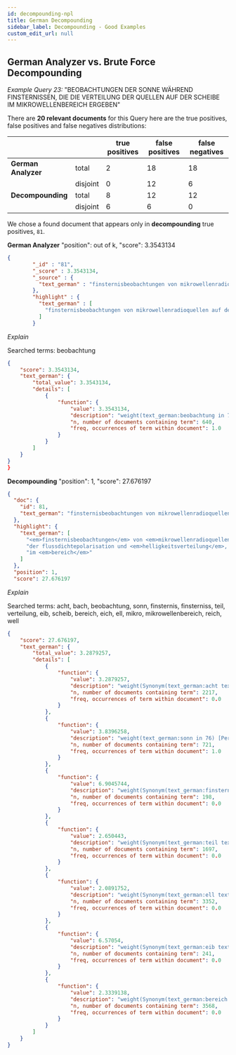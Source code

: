 ```yaml
---
id: decompounding-npl
title: German Decompounding
sidebar_label: Decompounding - Good Examples
custom_edit_url: null
---
```


## German Analyzer vs. Brute Force Decompounding

*Example Query 23:* "BEOBACHTUNGEN DER SONNE WÄHREND FINSTERNISSEN, DIE DIE VERTEILUNG DER QUELLEN AUF DER SCHEIBE IM MIKROWELLENBEREICH ERGEBEN"

There are **20 relevant documents** for this Query here are the true positives, false positives and false negatives distributions:

|                     |          | true positives | false positives | false negatives |
|---------------------|----------|----------------|-----------------|-----------------|
| **German Analyzer** | total    |     2          | 18              | 18              |
|                     | disjoint |     0          | 12              | 6               |
| **Decompounding**   | total    |     8          | 12              | 12              |
|                     | disjoint |     6          | 6               | 0               |

We chose a found document that appears only in **decompounding** true positives, `81`. 

**German Analyzer**
"position": out of k, "score": 3.3543134
```json
{
        "_id" : "81",
        "_score" : 3.3543134,
        "_source" : {
          "text_german" : "finsternisbeobachtungen von mikrowellenradioquellen auf der sonnenscheibe im april ergebnisse von beobachtungen der flussdichtepolarisation und helligkeitsverteilung, die in japan gemacht wurden, sind vier frequenzen im bereich"
        },
        "highlight" : {
          "text_german" : [
            "finsternisbeobachtungen von mikrowellenradioquellen auf der sonnenscheibe im april ergebnisse von <em>beobachtungen</em>"
          ]
        }
```

*Explain*

Searched terms: beobachtung

```json
{
    "score": 3.3543134,
    "text_german": {
        "total_value": 3.3543134,
        "details": [
            {
                "function": {
                    "value": 3.3543134,
                    "description": "weight(text_german:beobachtung in 76) [PerFieldSimilarity], result of:",
                    "n, number of documents containing term": 640,
                    "freq, occurrences of term within document": 1.0
                }
            }
        ]
    }
}
}
```

**Decompounding**
"position": 1, "score": 27.676197
```json
{
  "doc": {
    "id": 81,
    "text_german": "finsternisbeobachtungen von mikrowellenradioquellen auf der sonnenscheibe im april ergebnisse von beobachtungen der flussdichtepolarisation und helligkeitsverteilung, die in japan gemacht wurden, sind vier frequenzen im bereich"
  },
  "highlight": {
    "text_german": [
      "<em>finsternisbeobachtungen</em> von <em>mikrowellenradioquellen</em> auf der <em>sonnenscheibe</em> im april ergebnisse von <em>beobachtungen</em>",
      "der flussdichtepolarisation und <em>helligkeitsverteilung</em>, die in japan <em>gemacht</em> wurden, sind vier frequenzen",
      "im <em>bereich</em>"
    ]
  },
  "position": 1,
  "score": 27.676197
```

*Explain*

Searched terms: acht, bach, beobachtung, sonn, finsternis, finsterniss, teil, verteilung, eib, scheib, bereich, eich, ell, mikro, mikrowellenbereich, reich, well

```json
{
    "score": 27.676197,
    "text_german": {
        "total_value": 3.2879257,
        "details": [
            {
                "function": {
                    "value": 3.2879257,
                    "description": "weight(Synonym(text_german:acht text_german:bach text_german:beobachtung) in 76) [PerFieldSimilarity], result of:",
                    "n, number of documents containing term": 2217,
                    "freq, occurrences of term within document": 0.0
                }
            },
            {
                "function": {
                    "value": 3.8396258,
                    "description": "weight(text_german:sonn in 76) [PerFieldSimilarity], result of:",
                    "n, number of documents containing term": 721,
                    "freq, occurrences of term within document": 1.0
                }
            },
            {
                "function": {
                    "value": 6.9045744,
                    "description": "weight(Synonym(text_german:finsternis text_german:finsterniss text_german:stern) in 76) [PerFieldSimilarity], result of:",
                    "n, number of documents containing term": 198,
                    "freq, occurrences of term within document": 0.0
                }
            },
            {
                "function": {
                    "value": 2.650443,
                    "description": "weight(Synonym(text_german:teil text_german:verteilung) in 76) [PerFieldSimilarity], result of:",
                    "n, number of documents containing term": 1697,
                    "freq, occurrences of term within document": 0.0
                }
            },
            {
                "function": {
                    "value": 2.0891752,
                    "description": "weight(Synonym(text_german:ell text_german:quell) in 76) [PerFieldSimilarity], result of:",
                    "n, number of documents containing term": 3352,
                    "freq, occurrences of term within document": 0.0
                }
            },
            {
                "function": {
                    "value": 6.57054,
                    "description": "weight(Synonym(text_german:eib text_german:scheib) in 76) [PerFieldSimilarity], result of:",
                    "n, number of documents containing term": 241,
                    "freq, occurrences of term within document": 0.0
                }
            },
            {
                "function": {
                    "value": 2.3339138,
                    "description": "weight(Synonym(text_german:bereich text_german:eich text_german:ell text_german:mikro text_german:mikrowellenbereich text_german:reich text_german:well) in 76) [PerFieldSimilarity], result of:",
                    "n, number of documents containing term": 3568,
                    "freq, occurrences of term within document": 0.0
                }
            }
        ]
    }
}
```
